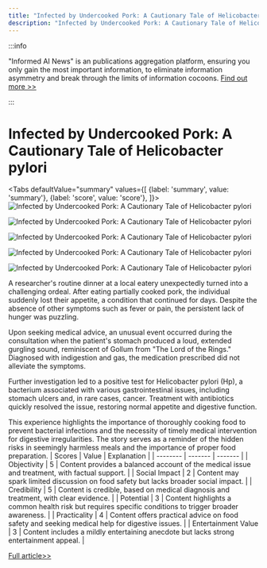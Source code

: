 ```yaml
---
title: "Infected by Undercooked Pork: A Cautionary Tale of Helicobacter pylori"
description: "Infected by Undercooked Pork: A Cautionary Tale of Helicobacter pylori"
---
```



:::info

"Informed AI News" is an publications aggregation platform, ensuring you only gain the most important information, to eliminate information asymmetry and break through the limits of information cocoons.  [Find out more >>](/docs/guides)

:::

# Infected by Undercooked Pork: A Cautionary Tale of Helicobacter pylori


<Tabs
	defaultValue="summary"
	values={[
	{label: 'summary', value: 'summary'},
	{label: 'score', value: 'score'},
]}>
<TabItem value="summary">
<img
  src="https://image.informedainews.com/2024/06/Foo-BZg-1717551955-0.jpg"
  alt="Infected by Undercooked Pork: A Cautionary Tale of Helicobacter pylori"
/>

<img
  src="https://image.informedainews.com/2024/06/Foo-wbJ-1717551955-1.jpg"
  alt="Infected by Undercooked Pork: A Cautionary Tale of Helicobacter pylori"
/>

<img
  src="https://image.informedainews.com/2024/06/Foo-d7M-1717551955-2.jpg"
  alt="Infected by Undercooked Pork: A Cautionary Tale of Helicobacter pylori"
/>

<img
  src="https://image.informedainews.com/2024/06/Foo-Kb2-1717551955-3.jpg"
  alt="Infected by Undercooked Pork: A Cautionary Tale of Helicobacter pylori"
/>

<img
  src="https://image.informedainews.com/2024/06/Foo-ceb-1717551955-4.jpg"
  alt="Infected by Undercooked Pork: A Cautionary Tale of Helicobacter pylori"
/>



A researcher's routine dinner at a local eatery unexpectedly turned into a challenging ordeal. After eating partially cooked pork, the individual suddenly lost their appetite, a condition that continued for days. Despite the absence of other symptoms such as fever or pain, the persistent lack of hunger was puzzling.

Upon seeking medical advice, an unusual event occurred during the consultation when the patient's stomach produced a loud, extended gurgling sound, reminiscent of Gollum from "The Lord of the Rings." Diagnosed with indigestion and gas, the medication prescribed did not alleviate the symptoms.

Further investigation led to a positive test for Helicobacter pylori (Hp), a bacterium associated with various gastrointestinal issues, including stomach ulcers and, in rare cases, cancer. Treatment with antibiotics quickly resolved the issue, restoring normal appetite and digestive function.

This experience highlights the importance of thoroughly cooking food to prevent bacterial infections and the necessity of timely medical intervention for digestive irregularities. The story serves as a reminder of the hidden risks in seemingly harmless meals and the importance of proper food preparation.
</TabItem>
<TabItem value="score">
	| Scores     | Value   | Explanation |
	| -------- | ------- | ------- |
	| Objectivity  | 5    | Content provides a balanced account of the medical issue and treatment, with factual support.    |
	| Social Impact | 2     | Content may spark limited discussion on food safety but lacks broader social impact.    |
	| Credibility    | 5    | Content is credible, based on medical diagnosis and treatment, with clear evidence.    |
	| Potential    | 3    | Content highlights a common health risk but requires specific conditions to trigger broader awareness.    |
	| Practicality    | 4    | Content offers practical advice on food safety and seeking medical help for digestive issues.    |
	| Entertainment Value    | 3    | Content includes a mildly entertaining anecdote but lacks strong entertainment appeal.    |
</TabItem>
</Tabs>

[Full article>>](https://www.guokr.com/article/465581/)
